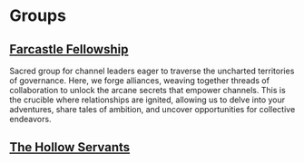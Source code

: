 # Groups

## [Farcastle Fellowship](https://warpcast.com/~/group/Ee6a2kyIUHhX-WQQrd0Vug)

Sacred group for channel leaders eager to traverse the uncharted territories of governance. Here, we forge alliances, weaving together threads of collaboration to unlock the arcane secrets that empower channels. This is the crucible where relationships are ignited, allowing us to delve into your adventures, share tales of ambition, and uncover opportunities for collective endeavors.

## [The Hollow Servants](https://warpcast.com/~/group/8UzxwtZg3LvV2OBUWsesYQ)

